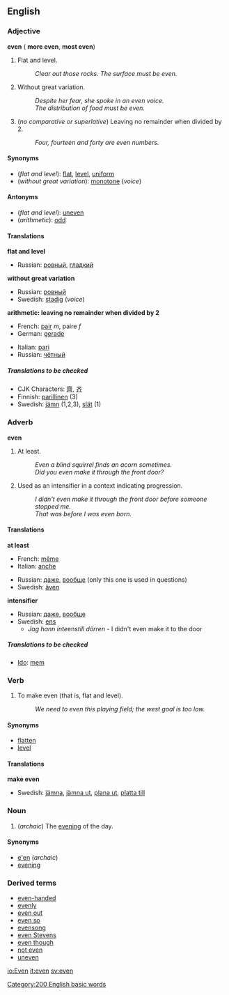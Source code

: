 ==English==
===Adjective===
'''even''' ({{compar}} '''more even''', {{superl}} '''most even''')

#Flat and level.
#:''Clear out those rocks.  The surface must be even.''
#Without great variation.
#:''Despite her fear, she spoke in an even voice.''
#:''The distribution of food must be even.''
#{{arithmetic}} (''no comparative or superlative'') Leaving no remainder when divided by 2.
#: ''Four, fourteen and forty are even numbers.''

==== Synonyms ====
*(''flat and level''): [[flat]], [[level]], [[uniform]]
*(''without great variation''): [[monotone]] (''voice'')

==== Antonyms ====
*(''flat and level''): [[uneven]]
*(''arithmetic''): [[odd]]

==== Translations ====
'''flat and level'''
{{top}}
{{mid}}
*Russian: [[ровный]], [[гладкий]]
{{bottom}}

'''without great variation'''
{{top}}
{{mid}}
*Russian: [[ровный]]
*Swedish: [[stadig]] (''voice'')
{{bottom}}

'''arithmetic: leaving no remainder when divided by 2'''
{{top}}
*French: [[pair#French|pair]] ''m'', paire ''f''
*German: [[gerade]]
{{mid}}
*Italian: [[pari#Italian|pari]]
*Russian: [[чётный]]
{{bottom}}

=====Translations to be checked=====
<!--Remove this section once all of the translations below have been moved into the tables above.-->
{{checktrans}}
*CJK Characters: [[齊]], [[齐]]
*Finnish: [[parillinen]] (3)
*Swedish: [[jämn]] (1,2,3), [[slät]] (1)

=== Adverb ===
'''even'''

#At least.
#:''Even a blind squirrel finds an acorn sometimes.''
#:''Did you even make it through the front door?''
#Used as an intensifier in a context indicating progression. <!-- help? -->
#:''I didn't even make it through the front door before someone stopped me.''
#:''That was before I was even born.''

==== Translations ====

'''at least'''
{{top}}
*French: [[même]]
*Italian: [[anche]]
{{mid}}
*Russian: [[даже]], [[вообще]] (only this one is used in questions)
*Swedish: [[även]]
{{bottom}}

'''intensifier'''
{{top}}
{{mid}}
*Russian: [[даже]], [[вообще]] 
*Swedish: [[ens#Swedish|ens]]
**''Jag hann inte ''ens'' till dörren'' - I didn't even make it to the door
{{bottom}}

=====Translations to be checked=====
<!--Remove this section once all of the translations below have been moved into the tables above.-->
{{checktrans}}
*[[Ido]]: [[mem]]

=== Verb ===
{{en-infl-reg-consonant|even||}}
# To make even (that is, flat and level).
#:''We need to even this playing field; the west goal is too low.''

==== Synonyms ====
*[[flatten]]
*[[level]]

====Translations====

'''make even'''
{{top}}
{{mid}}
*Swedish: [[jämna]], [[jämna ut]], [[plana ut]], [[platta till]]
{{bottom}}

=== Noun ===
#(''archaic'') The [[evening]] of the day.

==== Synonyms ====
*[[e'en]] (''archaic'')
*[[evening]]

===Derived terms ===
*[[even-handed]]
*[[evenly]]
*[[even out]]
*[[even so]]
*[[evensong]]
*[[even Stevens]]
*[[even though]]
*[[not even]]<!--adverb-->
*[[uneven]]

[[Category:200 English basic words]]

[[io:Even]]
[[it:even]]
[[sv:even]]